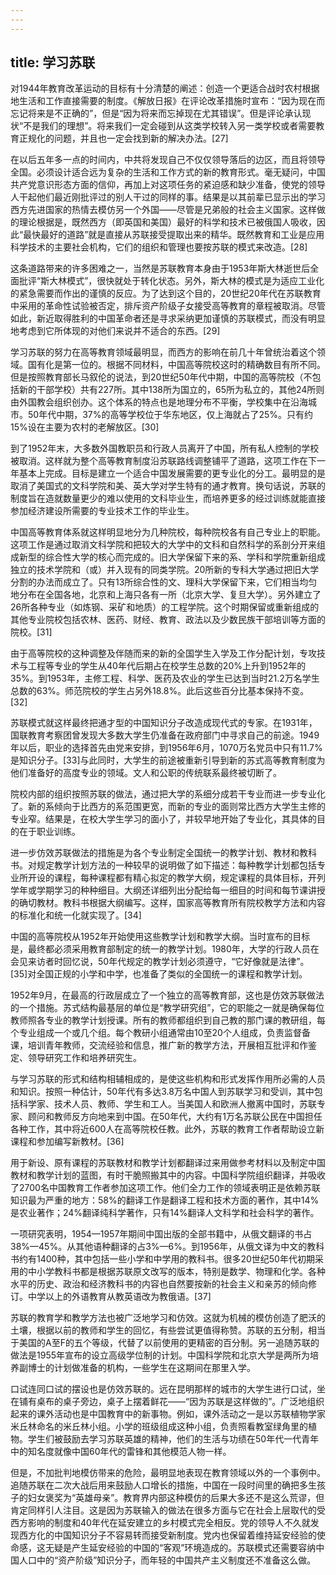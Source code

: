 ```yaml
---
---
---
```

title: 学习苏联
---



对1944年教育改革运动的目标有十分清楚的阐述：创造一个更适合战时农村根据地生活和工作直接需要的制度。《解放日报》在评论改革措施时宣布：“因为现在而忘记将来是不正确的”，但是“因为将来而忘掉现在尤其错误”。但是评论承认现状“不是我们的理想”。将来我们一定会碰到从这类学校转入另一类学校或者需要教育正规化的问题，并且也一定会找到新的解决办法。[27]

在以后五年多一点的时间内，中共将发现自己不仅仅领导落后的边区，而且将领导全国。必须设计适合远为复杂的生活和工作方式的新的教育形式。毫无疑问，中国共产党意识形态方面的信仰，再加上对这项任务的紧迫感和缺少准备，使党的领导人干起他们最近刚批评过的别人干过的同样的事。结果是以其前辈已显示出的学习西方先进国家的热情去模仿另一个外国——尽管是兄弟般的社会主义国家。这样做的理论根据是，既然西方（即英国和美国）最好的科学和技术已被俄国人吸收，因此“最快最好的道路”就是直接从苏联接受提取出来的精华。既然教育和工业是应用科学技术的主要社会机构，它们的组织和管理也要按苏联的模式来改造。[28]

这条道路带来的许多困难之一，当然是苏联教育本身由于1953年斯大林逝世后全面批评“斯大林模式”，很快就处于转化状态。另外，斯大林的模式是为适应工业化的紧急需要而作出的谨慎的反应。为了达到这个目的，20世纪20年代在苏联教育中采用的革命性试验被否定，排斥资产阶级子女接受高等教育的章程被取消。尽管如此，新近取得胜利的中国革命者还是寻求采纳更加谨慎的苏联模式，而没有明显地考虑到它所体现的对他们来说并不适合的东西。[29]

学习苏联的努力在高等教育领域最明显，而西方的影响在前几十年曾统治着这个领域。国有化是第一位的。根据不同材料，中国高等院校这时的精确数目有所不同。但是按照教育部长马叙伦的说法，到20世纪50年代中期，中国的高等院校（不包括新的干部学校）共有227所。其中138所为国立的，65所为私立的，其他24所则由外国教会组织创办。这个体系的特点也是地理分布不平衡，学校集中在沿海城市。50年代中期，37%的高等学校位于华东地区，仅上海就占了25%。只有约15%设在主要为农村的老解放区。[30]

到了1952年末，大多数外国教职员和行政人员离开了中国，所有私人控制的学校被取消。这样就为整个高等教育制度沿苏联路线调整铺平了道路，这项工作在下一年基本上完成。目标是建立一个适合中国发展需要的更专业化的分工。最明显的是取消了美国式的文科学院和美、英大学对学生特有的通才教育。换句话说，苏联的制度旨在造就数量更少的难以使用的文科毕业生，而培养更多的经过训练就能直接参加经济建设所需要的专业技术工作的毕业生。

中国高等教育体系就这样明显地分为几种院校，每种院校各有自己专业上的职能。这项工作是通过取消文科学院和把较大的大学中的文科和自然科学的系剖分开来组成新型的综合性大学的核心而完成的。旧大学保留下来的系、学科和学院重新组成独立的技术学院和（或）并入现有的同类学院。20所新的专科大学通过把旧大学分割的办法而成立了。只有13所综合性的文、理科大学保留下来，它们相当均匀地分布在全国各地，北京和上海只各有一所（北京大学、复旦大学）。另外建立了26所各种专业（如炼钢、采矿和地质）的工程学院。这个时期保留或重新组成的其他专业院校包括农林、医药、财经、教育、政法以及少数民族干部培训等方面的院校。[31]

由于高等院校的这种调整及伴随而来的新的全国学生入学及工作分配计划，专攻技术与工程等专业的学生从40年代后期占在校学生总数的20%上升到1952年的35%。到1953年，主修工程、科学、医药及农业的学生已达到当时21.2万名学生总数的63%。师范院校的学生占另外18.8%。此后这些百分比基本保持不变。[32]

苏联模式就这样最终把通才型的中国知识分子改造成现代式的专家。在1931年，国联教育考察团曾发现大多数大学生仍准备在政府部门中寻求自己的前途。1949年以后，职业的选择首先由党来安排，到1956年6月，1070万名党员中只有11.7%是知识分子。[33]与此同时，大学生的前途被重新引导到新的苏式高等教育制度为他们准备好的高度专业的领域。文人和公职的传统联系最终被切断了。

院校内部的组织按照苏联的做法，通过把大学的系细分成若干专业而进一步专业化了。新的系倾向于比西方的系范围更宽，而新的专业的面则常比西方大学生主修的专业窄。结果是，在校大学生学习的面小了，并较早地开始了专业化，其具体的目的在于职业训练。

进一步仿效苏联做法的措施是为各个专业制定全国统一的教学计划、教材和教科书。对规定教学计划方法的一种较早的说明做了如下描述：每种教学计划都包括专业所开设的课程，每种课程都有精心拟定的教学大纲，规定课程的具体目标，开列学年或学期学习的种种细目。大纲还详细列出分配给每一细目的时间和每节课讲授的确切教材。教科书根据大纲编写。这样，国家高等教育所有院校教学方法和内容的标准化和统一化就实现了。[34]

中国的高等院校从1952年开始使用这些教学计划和教学大纲。当时宣布的目标是，最终都必须采用教育部制定的统一的教学计划。1980年，大学的行政人员在会见来访者时回忆说，50年代规定的教学计划必须遵守，“它好像就是法律”。[35]对全国正规的小学和中学，也准备了类似的全国统一的课程和教学计划。

1952年9月，在最高的行政层成立了一个独立的高等教育部，这也是仿效苏联做法的一个措施。苏式结构最基层的单位是“教学研究组”，它的职能之一就是确保每位教师照各专业的教学计划授课。所有的教师都组织到自己教的那门课的教研组，每个专业组成一个或几个组。每个教研小组通常由10至20个人组成，负责监督备课，培训青年教师，交流经验和信息，推广新的教学方法，开展相互批评和作鉴定、领导研究工作和培养研究生。

与学习苏联的形式和结构相辅相成的，是使这些机构和形式发挥作用所必需的人员和知识。按照一种估计，50年代有多达3.8万名中国人到苏联学习和受训，其中包括科学家、技术人员、教师、学生和工人。当美国人和欧洲人撤离中国时，苏联专家、顾问和教师反方向地来到中国。在50年代，大约有1万名苏联公民在中国担任各种工作，其中将近600人在高等院校任教。此外，苏联的教育工作者帮助设立新课程和参加编写新教材。[36]

用于新设、原有课程的苏联教材和教学计划都翻译过来用做参考材料以及制定中国教材和教学计划的蓝图，有时干脆照搬其中的内容。中国科学院组织翻译，并吸收了2700名中国教育工作者参加这项工作。他们全力工作的领域表明正是依赖苏联知识最为严重的地方：58%的翻译工作是翻译工程和技术方面的著作，其中14%是农业著作；24%翻译纯科学著作，只有14%翻译人文科学和社会科学的著作。

一项研究表明，1954—1957年期间中国出版的全部书籍中，从俄文翻译的书占38%—45%。从其他语种翻译的占3%—6%。到1956年，从俄文译为中文的教科书约有1400种，其中包括一些小学和中学用的教科书。很多20世纪50年代初期采用的中小学教科书都是根据苏联原文改写的版本，特别是数学、物理和化学。各种水平的历史、政治和经济教科书的内容也自然要按新的社会主义和亲苏的倾向修订。中学以上的外语教育从教英语改为教俄语。[37]

苏联的教育学和教学方法也被广泛地学习和仿效。这就为机械的模仿创造了肥沃的土壤，根据以前的教师和学生的回忆，有些尝试更值得称赞。苏联的五分制，相当于美国的A至F的五个等级，代替了以前使用的更精密的百分制。另一追随苏联的做法是1955年宣布的设立高级学位制的计划。中国科学院和北京大学是两所为培养副博士的计划做准备的机构，一些学生在这期间在那里入学。

口试连同口试的摆设也是仿效苏联的。远在昆明那样的城市的大学生进行口试，坐在铺有桌布的桌子旁边，桌子上摆着鲜花——“因为苏联是这样做的”。广泛地组织起来的课外活动也是中国教育中的新事物。例如，课外活动之一是以苏联植物学家米丘林命名的米丘林小组。小学的班级组成这种小组，负责照看教室绿角里的植物。学生们被鼓励去学习苏联英雄的精神，他们的生活与功绩在50年代一代青年中的知名度就像中国60年代的雷锋和其他模范人物一样。

但是，不加批判地模仿带来的危险，最明显地表现在教育领域以外的一个事例中。追随苏联在二次大战后用来鼓励人口增长的措施，中国在一段时间里的确把多生孩子的妇女褒奖为“英雄母亲”。教育界内部这种模仿的后果大多还不是这么荒谬，但肯定同样引人注目。这是因为苏联输入的做法在很多方面与它在社会上层取代的受西方影响的制度和40年代在延安建立的乡村模式完全相反。党的领导人不久就发现西方化的中国知识分子不容易转而接受新制度。党内也保留着维持延安经验的使命感，这无疑是产生延安经验的中国的“客观”环境造成的。苏联模式还需要容纳中国人口中的“资产阶级”知识分子，而年轻的中国共产主义制度还不准备这么做。